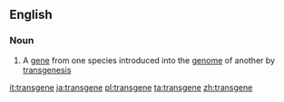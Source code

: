 ==English==

===Noun===
{{wikipedia}}
{{en-noun}}

# {{lb|en|genetics}} A [[gene]] from one species introduced into the [[genome]] of another by [[transgenesis]]

[[it:transgene]]
[[ja:transgene]]
[[pl:transgene]]
[[ta:transgene]]
[[zh:transgene]]